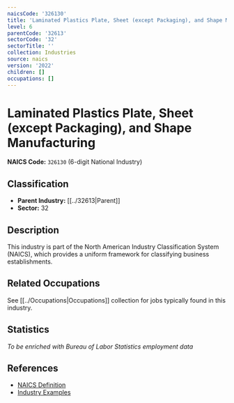 ```yaml
---
naicsCode: '326130'
title: 'Laminated Plastics Plate, Sheet (except Packaging), and Shape Manufacturing'
level: 6
parentCode: '32613'
sectorCode: '32'
sectorTitle: ''
collection: Industries
source: naics
version: '2022'
children: []
occupations: []
---
```

# Laminated Plastics Plate, Sheet (except Packaging), and Shape Manufacturing

**NAICS Code:** `326130` (6-digit National Industry)

## Classification

- **Parent Industry:** [[../32613|Parent]]
- **Sector:** 32

## Description

This industry is part of the North American Industry Classification System (NAICS), which provides a uniform framework for classifying business establishments.

## Related Occupations

See [[../Occupations|Occupations]] collection for jobs typically found in this industry.

## Statistics

*To be enriched with Bureau of Labor Statistics employment data*

## References

- [NAICS Definition](https://www.census.gov/naics/)
- [Industry Examples](https://www.census.gov/naics/2022NAICS/)
